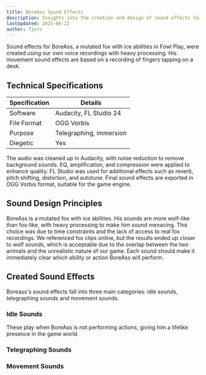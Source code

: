 ```yaml
---
title: BoreAss Sound Effects
description: Insights into the creation and design of sound effects for BoreAss in Fowl Play
lastUpdated: 2025-06-22
author: Tjorn
---
```



Sound effects for BoreAss, a mutated fox with ice abilities in Fowl Play, were created using our own voice recordings with heavy processing. His movement sound effects are based on a recording of fingers tapping on a desk.

## Technical Specifications

| Specification | Details                 |
| ------------- | ----------------------- |
| Software      | Audacity, FL Studio 24  |
| File Format   | OGG Vorbis              |
| Purpose       | Telegraphing, immersion |
| Diegetic      | Yes                     |

The audio was cleaned up in Audacity, with noise reduction to remove background sounds. EQ, amplification, and compression were applied to enhance quality. FL Studio was used for additional effects such as reverb, pitch shifting, distortion, and autotune. Final sound effects are exported in OGG Vorbis format, suitable for the game engine.

## Sound Design Principles

BoreAss is a mutated fox with ice abilities. His sounds are more wolf-like than fox-like, with heavy processing to make him sound menacing. This choice was due to time constraints and the lack of access to real fox recordings. We referenced fox clips online, but the results ended up closer to wolf sounds, which is acceptable due to the overlap between the two animals and the unrealistic nature of our game. Each sound should make it immediately clear which ability or action BoreAss will perform.

## Created Sound Effects

Boreass's sound effects fall into three main categories: idle sounds, telegraphing sounds and movement sounds.

### Idle Sounds

These play when BoreAss is not performing actions, giving him a lifelike presence in the game world.

<AudioPlayer
  src="/sfx/enemies/boreass/random/boreass1.ogg"
  title="Idle Sound 1"
  description="Short sound of a woof."
/>
<AudioPlayer
  src="/sfx/enemies/boreass/random/boreass2.ogg"
  title="Idle Sound 2"
  description="Short sound of a woof."
/>
<AudioPlayer
  src="/sfx/enemies/boreass/random/boreass4.ogg"
  title="Idle Sound 3"
  description="Short, lower-pitched woof."
/>
<AudioPlayer
  src="/sfx/enemies/boreass/random/boreass5.ogg"
  title="Idle Sound 4"
  description="Distorted, punchy woof."
/>
<AudioPlayer
  src="/sfx/enemies/boreass/random/boreass6.ogg"
  title="Idle Sound 5"
  description="Same base as Idle Sound 4, but with another layer. More distorted and growly."
/>
<AudioPlayer
  src="/sfx/enemies/boreass/random/wolf_breath.ogg"
  title="Idle Sound 6"
  description="Longer sound of heavy fox breathing."
/>

### Telegraphing Sounds

<AudioPlayer
  src="/sfx/enemies/boreass/boreass_before_dash.ogg"
  title="Before Dash Sound"
  description="Fox howling, used before BoreAss dashes. Heavily processed with autotune and pitch shifting for a menacing effect."
/>
<AudioPlayer
  src="/sfx/enemies/boreass/boreass_dash.ogg"
  title="During Dash Sound"
  description="Fox growling followed by a distorted wind effect. Used while BoreAss dashes."
/>
<AudioPlayer
  src="/sfx/enemies/boreass/boreass_dash_continued.ogg"
  title="During Dash Sound  - Continued"
  description="Wind effect loop for BoreAss's dash, so the sound doesn't cut off before the dash is finished."
/>
<AudioPlayer
  src="/sfx/enemies/boreass/boreass_pounce.ogg"
  title="Pounce Sound"
  description="Fox growling, used before BoreAss performs his ground pound at the end of his pounce."
/>
<AudioPlayer
  src="/sfx/enemies/boreass/boreass_pounce_rev.ogg"
  title="Pounce Sound - Jump"
  description="Reversed version of the pounce sound, used before BoreAss jumps at the start of the pounce."
/>

### Movement Sounds

<AudioPlayer
  src="/sfx/enemies/boreass/movement/walking.ogg"
  title="Walking Sound"
  description="Sound of fingers tapping on a desk, pitched down and with a delay effect. Based on the Elder Centipede walking sound"
/>
